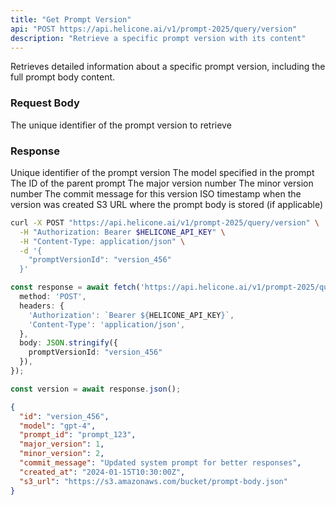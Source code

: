 ```yaml
---
title: "Get Prompt Version"
api: "POST https://api.helicone.ai/v1/prompt-2025/query/version"
description: "Retrieve a specific prompt version with its content"
---
```


Retrieves detailed information about a specific prompt version, including the full prompt body content.

### Request Body

<ParamField body="promptVersionId" type="string" required>
  The unique identifier of the prompt version to retrieve
</ParamField>

### Response

<ResponseField name="id" type="string">
  Unique identifier of the prompt version
</ResponseField>

<ResponseField name="model" type="string">
  The model specified in the prompt
</ResponseField>

<ResponseField name="prompt_id" type="string">
  The ID of the parent prompt
</ResponseField>

<ResponseField name="major_version" type="number">
  The major version number
</ResponseField>

<ResponseField name="minor_version" type="number">
  The minor version number
</ResponseField>

<ResponseField name="commit_message" type="string">
  The commit message for this version
</ResponseField>

<ResponseField name="created_at" type="string">
  ISO timestamp when the version was created
</ResponseField>

<ResponseField name="s3_url" type="string" optional>
  S3 URL where the prompt body is stored (if applicable)
</ResponseField>

<RequestExample>

```bash cURL
curl -X POST "https://api.helicone.ai/v1/prompt-2025/query/version" \
  -H "Authorization: Bearer $HELICONE_API_KEY" \
  -H "Content-Type: application/json" \
  -d '{
    "promptVersionId": "version_456"
  }'
```

```typescript TypeScript
const response = await fetch('https://api.helicone.ai/v1/prompt-2025/query/version', {
  method: 'POST',
  headers: {
    'Authorization': `Bearer ${HELICONE_API_KEY}`,
    'Content-Type': 'application/json',
  },
  body: JSON.stringify({
    promptVersionId: "version_456"
  }),
});

const version = await response.json();
```

</RequestExample>

<ResponseExample>

```json Response
{
  "id": "version_456",
  "model": "gpt-4",
  "prompt_id": "prompt_123",
  "major_version": 1,
  "minor_version": 2,
  "commit_message": "Updated system prompt for better responses",
  "created_at": "2024-01-15T10:30:00Z",
  "s3_url": "https://s3.amazonaws.com/bucket/prompt-body.json"
}
```

</ResponseExample> 